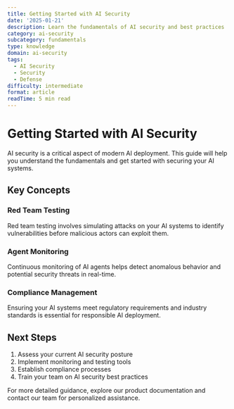 ```yaml
---
title: Getting Started with AI Security
date: '2025-01-21'
description: Learn the fundamentals of AI security and best practices
category: ai-security
subcategory: fundamentals
type: knowledge
domain: ai-security
tags:
  - AI Security
  - Security
  - Defense
difficulty: intermediate
format: article
readTime: 5 min read
---
```


# Getting Started with AI Security

AI security is a critical aspect of modern AI deployment. This guide will help you understand the fundamentals and get started with securing your AI systems.

## Key Concepts

### Red Team Testing
Red team testing involves simulating attacks on your AI systems to identify vulnerabilities before malicious actors can exploit them.

### Agent Monitoring
Continuous monitoring of AI agents helps detect anomalous behavior and potential security threats in real-time.

### Compliance Management
Ensuring your AI systems meet regulatory requirements and industry standards is essential for responsible AI deployment.

## Next Steps

1. Assess your current AI security posture
2. Implement monitoring and testing tools
3. Establish compliance processes
4. Train your team on AI security best practices

For more detailed guidance, explore our product documentation and contact our team for personalized assistance.
